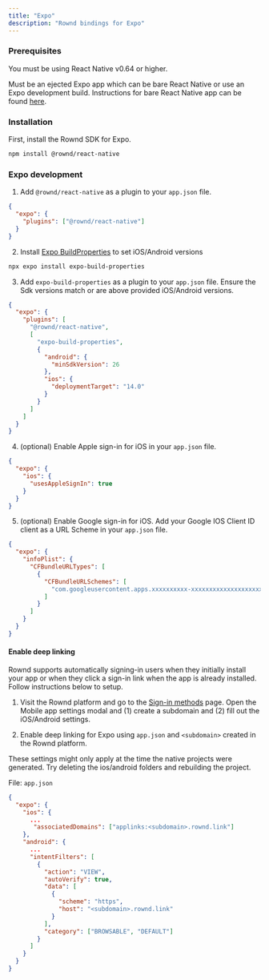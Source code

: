 ```yaml
---
title: "Expo"
description: "Rownd bindings for Expo"
---
```


<div data-snack-id="@mfmurrayrownd/rownd-demo" data-snack-platform="web" data-snack-preview="true" data-snack-theme="light" style={{
  "overflow": "hidden",
  "background": "#fbfcfd",
  "border": "1px solid var(--color-border)",
  "border-radius": "4px",
  "height": "605px",
  "width": "100%"
}}></div>

### Prerequisites

You must be using React Native v0.64 or higher. 

Must be an ejected Expo app which can be bare React Native or use an Expo development build. Instructions for bare React Native app can be found [here](/sdk-reference/mobile/react-native).

### Installation

First, install the Rownd SDK for Expo.

```bash
npm install @rownd/react-native
```

### Expo development

1. Add `@rownd/react-native` as a plugin to your `app.json` file.

```json
{
  "expo": {
    "plugins": ["@rownd/react-native"]
  }
}
```

2. Install [Expo BuildProperties](https://docs.expo.dev/versions/latest/sdk/build-properties/) to set iOS/Android versions

```sh
npx expo install expo-build-properties
```

3. Add `expo-build-properties` as a plugin to your `app.json` file. Ensure the Sdk versions match or are above provided iOS/Android versions.

```json
{
  "expo": {
    "plugins": [
      "@rownd/react-native",
      [
        "expo-build-properties",
        {
          "android": {
            "minSdkVersion": 26
          },
          "ios": {
            "deploymentTarget": "14.0"
          }
        }
      ]
    ]
  }
}
```

4. (optional) Enable Apple sign-in for iOS in your `app.json` file.

```json
{
  "expo": {
    "ios": {
      "usesAppleSignIn": true
    }
  }
}
```

5. (optional) Enable Google sign-in for iOS. Add your Google IOS Client ID client as a URL Scheme in your `app.json` file.

```json
{
  "expo": {
    "infoPlist": {
      "CFBundleURLTypes": [
        {
          "CFBundleURLSchemes": [
            "com.googleusercontent.apps.xxxxxxxxxx-xxxxxxxxxxxxxxxxxxxxxx"
          ]
        }
      ]
    }
  }
}
```

#### Enable deep linking

Rownd supports automatically signing-in users when they initially install your
app or when they click a sign-in link when the app is already installed. Follow instructions below to setup.

1. Visit the Rownd platform and go to the [Sign-in methods](https://app.rownd.io) page. Open the Mobile app settings modal and (1) create a subdomain and (2) fill out the iOS/Android settings.

2. Enable deep linking for Expo using `app.json` and `<subdomain>` created in the Rownd platform.

<Note>These settings might only apply at the time the native projects were generated. Try deleting the ios/android folders and rebuilding the project.</Note>

File: `app.json`
```json
{
  "expo": {
    "ios": {
      ...
       "associatedDomains": ["applinks:<subdomain>.rownd.link"]
    },
    "android": {
      ...
      "intentFilters": [
        {
          "action": "VIEW",
          "autoVerify": true,
          "data": [
            {
              "scheme": "https",
              "host": "<subdomain>.rownd.link"
            }
          ],
          "category": ["BROWSABLE", "DEFAULT"]
        }
      ]
    }
  }
}
```

<Snippet file="mobile/react-native/react-native.mdx" />